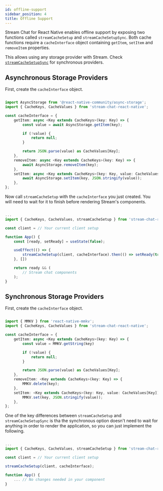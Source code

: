 ```yaml
---
id: offline-support
sidebar_position: 4
title: Offline Support
---
```


Stream Chat for React Native enables offline support by exposing two functions called `streamCacheSetup` and `streamCacheSetupSync`.
Both cache functions require a `cacheInterface` object containing `getItem`, `setItem` and `removeItem` properties.

This allows using any storage provider with Stream. Check [`streamCacheSetupSync`](#synchronousstorageproviders) for synchronous providers.

## Asynchronous Storage Providers

First, create the `cacheInterface` object.

```ts

import AsyncStorage from '@react-native-community/async-storage';
import { CacheKeys, CacheValues } from 'stream-chat-react-native';

const cacheInterface = {
    getItem: async <Key extends CacheKeys>(key: Key) => {
        const value = await AsyncStorage.getItem(key);

        if (!value) {
            return null;
        }

        return JSON.parse(value) as CacheValues[Key];
    },
    removeItem: async <Key extends CacheKeys>(key: Key) => {
        await AsyncStorage.removeItem(key);
    },
    setItem: async <Key extends CacheKeys>(key: Key, value: CacheValues[Key]) => {
        await AsyncStorage.setItem(key, JSON.stringify(value));
    },
};

```

Now call `streamCacheSetup` with the `cacheInterface` you just created. You will need to wait for it to
finish before rendering Stream's components.

```ts

...
import { CacheKeys, CacheValues, streamCacheSetup } from 'stream-chat-react-native';

const client = // Your current client setup

function App() {
    const [ready, setReady] = useState(false);

    useEffect(() => {
        streamCacheSetup(client, cacheInterface).then(() => setReady(true));
    }, [])

    return ready && (
        // Stream chat components
    );
}

```

## Synchronous Storage Providers

First, create the `cacheInterface` object.

```ts

import { MMKV } from 'react-native-mmkv';
import { CacheKeys, CacheValues } from 'stream-chat-react-native';

const cacheInterface = {
    getItem: async <Key extends CacheKeys>(key: Key) => {
        const value = MMKV.getString(key)

        if (!value) {
            return null;
        }

        return JSON.parse(value) as CacheValues[Key];
    },
    removeItem: <Key extends CacheKeys>(key: Key) => {
        MMKV.delete(key);
    },
    setItem: <Key extends CacheKeys>(key: Key, value: CacheValues[Key]) => {
        MMKV.set(key, JSON.stringify(value));
    },
};

```

One of the key differences between `streamCacheSetup` and `streamCacheSetupSync` is tha the synchronous option doesn't
need to wait for anything in order to render the application, so you can just implement the following.

```ts

...
import { CacheKeys, CacheValues, streamCacheSetup } from 'stream-chat-react-native';

const client = // Your current client setup

streamCacheSetup(client, cacheInterface);

function App() {
    ... // No changes needed in your component
}

```
